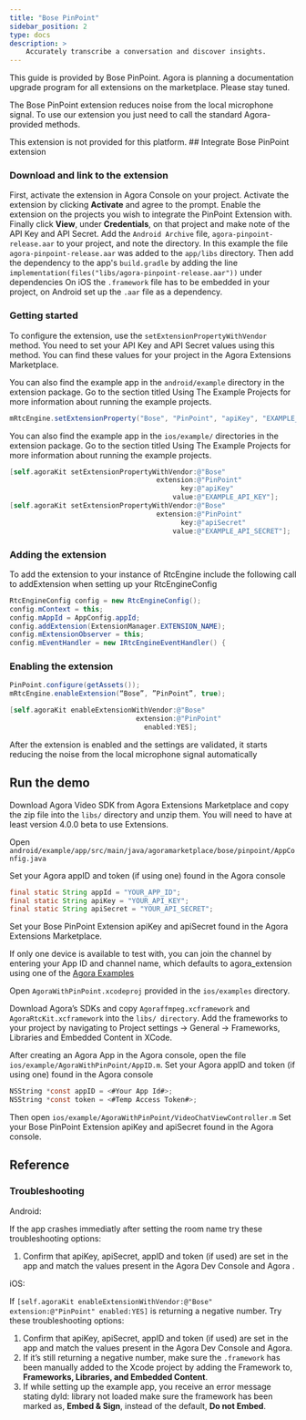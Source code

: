 ```yaml
---
title: "Bose PinPoint"
sidebar_position: 2
type: docs
description: >
    Accurately transcribe a conversation and discover insights.
---
```


This guide is provided by Bose PinPoint. Agora is planning a documentation upgrade program for all extensions on the marketplace. Please stay tuned.

The Bose PinPoint extension reduces noise from the local microphone signal. To use our extension you just need to call the standard Agora-provided methods.

<PlatformWrapper notAllowed="android">
<PlatformWrapper notAllowed="ios">
This extension is not provided for this platform.
</PlatformWrapper>
</PlatformWrapper>
<PlatformWrapper notAllowed="web">
<PlatformWrapper notAllowed="macos">
<PlatformWrapper notAllowed="windows">
## Integrate Bose PinPoint extension

### Download and link to the extension

First, activate the extension in Agora Console on your project. Activate the extension by clicking **Activate** and agree to the prompt. Enable the extension on the projects you wish to integrate the PinPoint Extension with. Finally click **View**, under **Credentials**, on that project and make note of the API Key and API Secret.
<PlatformWrapper platform="android">
Add the `Android Archive` file, `agora-pinpoint-release.aar` to your project, and note the directory. In this example the file `agora-pinpoint-release.aar` was added to the `app/libs` directory. Then add the dependency to the app's `build.gradle` by adding the line `implementation(files("libs/agora-pinpoint-release.aar"))` under dependencies
</PlatformWrapper>
<PlatformWrapper platform="ios">
On iOS the `.framework` file has to be embedded in your project, on Android set up the `.aar` file as a dependency. 
</PlatformWrapper>

### Getting started

To configure the extension, use the `setExtensionPropertyWithVendor` method. You need to set your API Key and API Secret values using this method. You can find these values for your project in the Agora Extensions Marketplace.

<PlatformWrapper platform="android">

You can also find the example app in the `android/example` directory in the extension package. Go to the section titled Using The Example Projects for more information about running the example projects. 

```java
mRtcEngine.setExtensionProperty("Bose", "PinPoint", "apiKey", "EXAMPLE_API_KEY"); mRtcEngine.setExtensionProperty("Bose", "PinPoint", "apiSecret", "EXAMPLE_API_SECRET");
```
</PlatformWrapper>
<PlatformWrapper platform="ios">

You can also find the example app in the `ios/example/` directories in the extension package. Go to the section titled Using The Example Projects for more information about running the example projects.

```objective-c
[self.agoraKit setExtensionPropertyWithVendor:@"Bose"
                                    extension:@"PinPoint"
                                          key:@"apiKey"
                                        value:@"EXAMPLE_API_KEY"];
[self.agoraKit setExtensionPropertyWithVendor:@"Bose"
                                    extension:@"PinPoint"
                                          key:@"apiSecret"
                                        value:@"EXAMPLE_API_SECRET"];
```
</PlatformWrapper>

### Adding the extension

To add the extension to your instance of RtcEngine include the following call to addExtension when setting up your RtcEngineConfig

```java
RtcEngineConfig config = new RtcEngineConfig();
config.mContext = this;
config.mAppId = AppConfig.appId;
config.addExtension(ExtensionManager.EXTENSION_NAME);
config.mExtensionObserver = this;
config.mEventHandler = new IRtcEngineEventHandler() {
```


### Enabling the extension

<PlatformWrapper platform="android">

```java
PinPoint.configure(getAssets());
mRtcEngine.enableExtension(“Bose”, ”PinPoint”, true);
```
</PlatformWrapper>

<PlatformWrapper platform="ios">

```objective-c
[self.agoraKit enableExtensionWithVendor:@"Bose"
                               extension:@"PinPoint"
                                 enabled:YES];
```
</PlatformWrapper>

After the extension is enabled and the settings are validated, it starts reducing the noise from the local microphone signal automatically

## Run the demo

Download Agora Video SDK from Agora Extensions Marketplace and copy the zip file into the `libs/` directory and unzip them. You will need to have at least version 4.0.0 beta to use Extensions.

<PlatformWrapper platform="android">

Open `android/example/app/src/main/java/agoramarketplace/bose/pinpoint/AppConfig.java` 

Set your Agora appID and token (if using one) found in the Agora console

```java
final static String appId = "YOUR_APP_ID";
final static String apiKey = "YOUR_API_KEY";
final static String apiSecret = "YOUR_API_SECRET";
```

Set your Bose PinPoint Extension apiKey and apiSecret found in the Agora Extensions Marketplace.

If only one device is available to test with, you can join the channel by entering your App ID and channel name, which defaults to agora_extension using one of the [Agora Examples](https://webdemo.agora.io/agora-web-showcase/examples/Agora-Web-Tutorial-1to1-Web/)
</PlatformWrapper>

<PlatformWrapper platform="ios">

Open `AgoraWithPinPoint.xcodeproj` provided in the `ios/examples` directory.

Download Agora’s SDKs and copy `Agoraffmpeg.xcframework` and `AgoraRtcKit.xcframework` into the `libs/ directory`. Add the frameworks to your project by navigating to Project settings -> General -> Frameworks, Libraries and Embedded Content in XCode.

After creating an Agora App in the Agora console, open the file `ios/example/AgoraWithPinPoint/AppID.m`. Set your Agora appID and token (if using one) found in the Agora console

```objective-c
NSString *const appID = <#Your App Id#>;
NSString *const token = <#Temp Access Token#>;
```

Then open `ios/example/AgoraWithPinPoint/VideoChatViewController.m` Set your Bose PinPoint Extension apiKey and apiSecret found in the Agora console.
</PlatformWrapper>
## Reference

### Troubleshooting

Android:

If the app crashes immediatly after setting the room name try these troubleshooting options: 

1. Confirm that apiKey, apiSecret, appID and token (if used) are set in the app and match the values present in the Agora Dev Console and Agora . 

iOS:

If `[self.agoraKit enableExtensionWithVendor:@"Bose" extension:@"PinPoint" enabled:YES]` is returning a negative number. Try these troubleshooting options: 

1. Confirm that apiKey, apiSecret, appID and token (if used) are set in the app and match the values present in the Agora Dev Console and Agora.
2. If it’s still returning a negative number, make sure the `.framework` has been manually added to the Xcode project by adding the Framework to, **Frameworks, Libraries, and Embedded Content**.
3. If while setting up the example app, you receive an error message stating dyld: library not loaded make sure the framework has been marked as, **Embed & Sign**, instead of the default, **Do not Embed**.

</PlatformWrapper>
</PlatformWrapper>
</PlatformWrapper>
